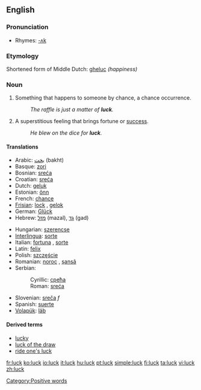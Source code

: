 ==English==

===Pronunciation===
{{IPA|/'lʌk/}}
*Rhymes: [[Rhymes:English:-ʌk|-ʌk]]

===Etymology===
Shortened form of Middle Dutch: [[gheluc]] ''(happiness)''

===Noun===
{{en-noun|-}}

# Something that happens to someone by chance, a chance occurrence.
#:''The raffle is just a matter of '''luck'''.''
# A superstitious feeling that brings fortune or [[success]].
#:''He blew on the dice for '''luck'''.''

====Translations====
{{top}}
*Arabic: [[بخت]] (bakht)
*Basque: [[zori]]
*Bosnian: [[sreća#Bosnian|sreća]] {{f}}
*Croatian: [[sreća#Croatian|sreća]] {{f}}
*Dutch: [[geluk]] {{n}}
*Estonian: [[õnn]]
*French: [[chance]] {{f}}
*[[Frisian]]: [[lock]] {{n}}, [[gelok]] {{n}}
*German: [[Glück]] {{n}}
*Hebrew: [[מזל]] (mazal), [[גד]] (gad)
{{mid}}
*Hungarian: [[szerencse]]
*[[Interlingua]]: [[sorte]]
*Italian: [[fortuna]] {{f}}, [[sorte]] {{f}}
*Latin: [[felix]] {{f}}
*Polish: [[szczęście]] {{n}}
*Romanian: [[noroc]] {{n}}, [[şansă]] {{f}}
*Serbian:
*:Cyrillic: [[срећа#Serbian|срећа]] {{f}}
*:Roman: [[sreća#Serbian|sreća]] {{f}}
*Slovenian: [[sreča]] ''f''
*Spanish: [[suerte]] {{F}}
*[[Volapük]]: [[läb]]
{{bottom}}

====Derived terms====
*[[lucky]]
*[[luck of the draw]]
*[[ride one's luck]]
[[Category:Positive words]]

[[fr:luck]]
[[ko:luck]]
[[io:luck]]
[[it:luck]]
[[hu:luck]]
[[pt:luck]]
[[simple:luck]]
[[fi:luck]]
[[ta:luck]]
[[vi:luck]]
[[zh:luck]]
